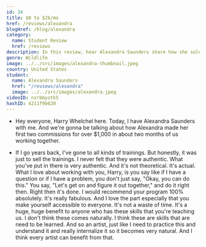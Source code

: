 ```yaml
---
id: 34
title: $0 to $2k/mo
href: /reviews/alexandra
blogHref: /blog/alexandra
category:
  name: Student Review
  href: /reviews
description: In this review, hear Alexandra Saunders share how she sold $2k of her wildlife and pet portraits in less than 60 days and then secured local pop-up locations to generate more sales.
genre: Wildlife
image: ../../src/images/alexandra-thumbnail.jpeg
country: United States
student:
  name: Alexandra Saunders
  href: "/reviews/alexandra"
  image: ../../src/images/alexandra.jpeg
videoID: nzrbmystk5
hashID: 4211f9b620
---
```


- Hey everyone, Harry Whelchel here. Today, I have Alexandra Saunders with me. And we're gonna be talking about how Alexandra made her first two commissions for over $1,000 in about two months of us working together.

- If I go years back, I've gone to all kinds of trainings. But honestly, it was just to sell the trainings. I never felt that they were authentic. What you've put in there is very authentic. And it's not theoretical. It's actual. What I love about working with you, Harry, is you say like if I have a question or if I have a problem, you don't just say, "Okay, you can do this." You say, "Let's get on and figure it out together," and do it right then. Right then it's done. I would recommend your program 100% absolutely. It's really fabulous. And I love the part especially that you make yourself accessible to everyone. It's not a waste of time. It's a huge, huge benefit to anyone who has these skills that you're teaching us. I don't think these comes naturally. I think these are skills that are need to be learned. And so an artist, just like I need to practice this and understand it and really internalize it so it becomes very natural. And I think every artist can benefit from that.
